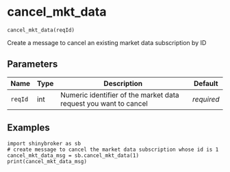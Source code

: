 # cancel_mkt_data { #shinybroker.cancel_mkt_data }

`cancel_mkt_data(reqId)`

Create a message to cancel an existing market data subscription by ID

## Parameters

| Name    | Type   | Description                                                      | Default    |
|---------|--------|------------------------------------------------------------------|------------|
| `reqId` | int    | Numeric identifier of the market data request you want to cancel | _required_ |

## Examples

```
import shinybroker as sb
# create message to cancel the market data subscription whose id is 1
cancel_mkt_data_msg = sb.cancel_mkt_data(1)
print(cancel_mkt_data_msg)
```